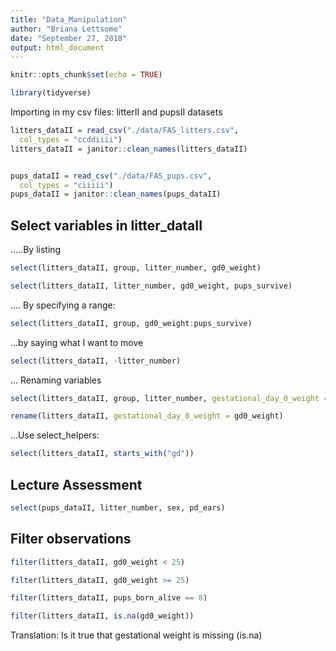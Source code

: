 ```yaml
---
title: "Data_Manipulation"
author: "Briana Lettsome"
date: "September 27, 2018"
output: html_document
---
```


```r
knitr::opts_chunk$set(echo = TRUE)

library(tidyverse)
```

Importing in my csv files: litterII and pupsII datasets


```r
litters_dataII = read_csv("./data/FAS_litters.csv",
  col_types = "ccddiiii")
litters_dataII = janitor::clean_names(litters_dataII)


pups_dataII = read_csv("./data/FAS_pups.csv",
  col_types = "ciiiii")
pups_dataII = janitor::clean_names(pups_dataII)
```


## Select variables in litter_dataII


.....By listing




```r
select(litters_dataII, group, litter_number, gd0_weight)

select(litters_dataII, litter_number, gd0_weight, pups_survive)
```

.... By specifying a range:

```r
select(litters_dataII, group, gd0_weight:pups_survive)
```


...by saying what I want to move

```r
select(litters_dataII, -litter_number)
```


... Renaming variables

```r
select(litters_dataII, group, litter_number, gestational_day_0_weight = gd0_weight)

rename(litters_dataII, gestational_day_0_weight = gd0_weight)
```

...Use select_helpers:

```r
select(litters_dataII, starts_with("gd"))
```

## Lecture Assessment

```r
select(pups_dataII, litter_number, sex, pd_ears)
```

## Filter observations

```r
filter(litters_dataII, gd0_weight < 25)

filter(litters_dataII, gd0_weight >= 25)

filter(litters_dataII, pups_born_alive == 8)

filter(litters_dataII, is.na(gd0_weight))
```

Translation: Is it true that gestational weight is missing (is.na)